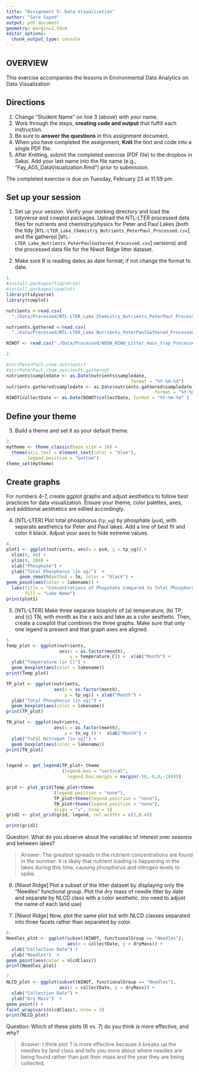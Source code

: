 ```yaml
---
title: "Assignment 5: Data Visualization"
author: "Sara Sayed"
output: pdf_document
geometry: margin=2.54cm
editor_options: 
  chunk_output_type: console
---
```


## OVERVIEW

This exercise accompanies the lessons in Environmental Data Analytics on Data Visualization 

## Directions
1. Change "Student Name" on line 3 (above) with your name.
2. Work through the steps, **creating code and output** that fulfill each instruction.
3. Be sure to **answer the questions** in this assignment document.
4. When you have completed the assignment, **Knit** the text and code into a single PDF file.
5. After Knitting, submit the completed exercise (PDF file) to the dropbox in Sakai. Add your last name into the file name (e.g., "Fay_A05_DataVisualization.Rmd") prior to submission.

The completed exercise is due on Tuesday, February 23 at 11:59 pm.



## Set up your session 
1. Set up your session. Verify your working directory and load the tidyverse 
and cowplot packages. Upload the NTL-LTER processed data files for nutrients 
and chemistry/physics for Peter and Paul Lakes (both the tidy 
[`NTL-LTER_Lake_Chemistry_Nutrients_PeterPaul_Processed.csv`] and the gathered
[`NTL-LTER_Lake_Nutrients_PeterPaulGathered_Processed.csv`] versions) and 
the processed data file for the Niwot Ridge litter dataset. 

2. Make sure R is reading dates as date format; if not change the format to date.

```r
1.
#install.packages(tidyverse)
#install.packages(cowplot)
library(tidyverse)
library(cowplot)

nutrients <-read.csv(
  "./Data/Processed/NTL-LTER_Lake_Chemistry_Nutrients_PeterPaul_Processed.csv")

nutrients.gathered <-read.csv(
  "./Data/Processed/NTL-LTER_Lake_Nutrients_PeterPaulGathered_Processed.csv")

NIWOT <- read.csv("./Data/Processed/NEON_NIWO_Litter_mass_trap_Processed.csv")

2.

#str(PeterPaul.chem.nutrients)
#str(PeterPaul.chem.nutrients.gathered)
nutrients$sampledate <- as.Date(nutrients$sampledate, 
                                               format = "%Y-%m-%d")
nutrients.gathered$sampledate <- as.Date(nutrients.gathered$sampledate, 
                                                        format = "%Y-%m-%d")
NIWOT$collectDate <- as.Date(NIWOT$collectDate, format = "%Y-%m-%d" )
```
## Define your theme
3. Build a theme and set it as your default theme.

```r
3. 
mytheme <- theme_classic(base_size = 10) +
  theme(axis.text = element_text(color = "blue"), 
        legend.position = "bottom")
theme_set(mytheme)
```

## Create graphs
For numbers 4-7, create ggplot graphs and adjust aesthetics to follow best practices for data visualization. Ensure your theme, color palettes, axes, and additional aesthetics are edited accordingly.

4. [NTL-LTER] Plot total phosphorus (`tp_ug`) by phosphate (`po4`), with separate aesthetics for Peter and Paul lakes. Add a line of best fit and color it black. Adjust your axes to hide extreme values.

```r
4.
plot1 <- ggplot(nutrients, aes(x = po4, y = tp_ug)) +
  xlim(0, 60) +
  ylim(0, 200) +
  xlab("Phosphate") +
  ylab("Total Phosphorus (in ug)")  +
     geom_smooth(method = lm, color = "black") +
geom_point(aes(color = lakename)) + 
  labs(title = "Concentrations of Phopshate Compared to Total Phosphorus in Lakes",
       fill = "Lake Name")
print(plot1)
```


5. [NTL-LTER] Make three separate boxplots of (a) temperature, (b) TP, and (c) TN, with month as the x axis and lake as a color aesthetic. Then, create a cowplot that combines the three graphs. Make sure that only one legend is present and that graph axes are aligned.

```r
5.
Temp_plot <- ggplot(nutrients, 
                    aes(x = as.factor(month), 
                        y = temperature_C)) +  xlab("Month") +
  ylab("Temperature (in C)") +
  geom_boxplot(aes(color = lakename)) 
print(Temp_plot)

TP_plot <- ggplot(nutrients, 
                  aes(x = as.factor(month),
                      y = tp_ug)) + xlab("Month") +
  ylab("Total Phosphorus (in ug)") +
  geom_boxplot(aes(color = lakename)) 
print(TP_plot)

TN_plot <- ggplot(nutrients, 
                  aes(x = as.factor(month),
                      y = tn_ug )) +  xlab("Month") +
  ylab("Total Nitrogen (in ug)") +
  geom_boxplot(aes(color = lakename)) 
print(TN_plot)


legend <- get_legend(TP_plot+ theme
                     (legend.box = "vertical",
                       legend.box.margin = margin(-50,-0,0,-100)))

grid <- plot_grid(Temp_plot+theme
                  (legend.position = "none"), 
                  TP_plot+theme(legend.position = "none"), 
                  TN_plot+theme(legend.position = "none"), 
                  align = "v", nrow = 3)
grid2 <- plot_grid(grid, legend, rel_widths = c(2,0.4))

print(grid2)
```

Question: What do you observe about the variables of interest over seasons and between lakes? 

> Answer: The greatest spreads in the nutrient concentrations are found in the summer. It is likely that nutrient loading is happening in the lakes during this time, causing phosphorus and nitrogen levels to spike.

6. [Niwot Ridge] Plot a subset of the litter dataset by displaying only the "Needles" functional group. Plot the dry mass of needle litter by date and separate by NLCD class with a color aesthetic. (no need to adjust the name of each land use)

7. [Niwot Ridge] Now, plot the same plot but with NLCD classes separated into three facets rather than separated by color. 

```r
6. 
Needles_plot <- ggplot(subset(NIWOT, functionalGroup == "Needles"), 
                       aes(x = collectDate, y = dryMass)) +
  xlab("Collection Date") +
  ylab("Needles")  +
geom_point(aes(color = nlcdClass))
print(Needles_plot)

7. 
NLCD_plot <- ggplot(subset(NIWOT, functionalGroup == "Needles"), 
                    aes(x = collectDate, y = dryMass)) +
  xlab("Collection Date") +
  ylab("Dry Mass")  +
geom_point() +
facet_wrap(vars(nlcdClass), nrow = 3)
print(NLCD_plot)
```
Question: Which of these plots (6 vs. 7) do you think is more effective, and why? 

> Answer: I think plot 7 is more effective because it breaks up the needles by land class and tells you more about where needles are being found rather than just their mass and the year they are being collected.

